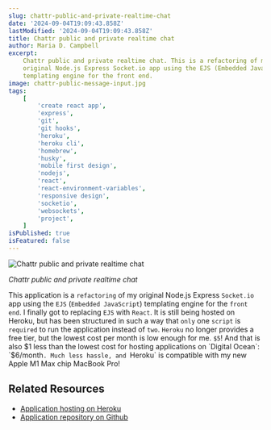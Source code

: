 ```yaml
---
slug: chattr-public-and-private-realtime-chat
date: '2024-09-04T19:09:43.858Z'
lastModified: '2024-09-04T19:09:43.858Z'
title: Chattr public and private realtime chat
author: Maria D. Campbell
excerpt:
    Chattr public and private realtime chat. This is a refactoring of my
    original Node.js Express Socket.io app using the EJS (Embedded JavaScript)
    templating engine for the front end.
image: chattr-public-message-input.jpg
tags:
    [
        'create react app',
        'express',
        'git',
        'git hooks',
        'heroku',
        'heroku cli',
        'homebrew',
        'husky',
        'mobile first design',
        'nodejs',
        'react',
        'react-environment-variables',
        'responsive design',
        'socketio',
        'websockets',
        'project',
    ]
isPublished: true
isFeatured: false
---
```


![Chattr public and private realtime chat](chattr-public-message-input.jpg)

_Chattr public and private realtime chat_

This application is a `refactoring` of my original Node.js Express `Socket.io`
app using the `EJS` (`Embedded JavaScript`) templating engine for the
`front end`. I finally got to replacing `EJS` with `React`. It is still being
hosted on Heroku, but has been structured in such a way that `only` one `script`
is `required` to run the application instead of `two`. `Heroku` no longer
provides a free tier, but the lowest cost per month is low enough for me. `$5`!
And that is also $1 less than the lowest cost for hosting applications on
`Digital Ocean`: `$6/month`. Much less hassle, and `Heroku` is compatible with
my new Apple M1 Max chip MacBook Pro!

## Related Resources

-   [Application hosting on Heroku](https://socketio-realtime-node-chat.herokuapp.com/)
-   [Application repository on Github](https://github.com/interglobalmedia/socketio-realtime-node-chat-)
